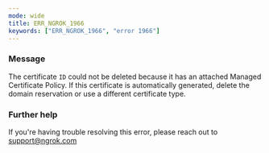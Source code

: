 ```yaml
---
mode: wide
title: ERR_NGROK_1966
keywords: ["ERR_NGROK_1966", "error 1966"]
---
```



### Message

The certificate `ID` could not be deleted because it has an attached Managed Certificate Policy. If this certificate is automatically generated, delete the domain reservation or use a different certificate type.

<ErrorDetails />

### Further help

If you're having trouble resolving this error, please reach out to [support@ngrok.com](mailto:support@ngrok.com?subject=Help%20with%20ERR_NGROK_1966)
